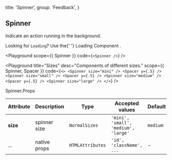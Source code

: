 
  title: 'Spinner',
  group: 'Feedback',
}

## Spinner

Indicate an action running in the background.

<Note>
  Looking for <Code>Loading</Code>? Use the{' '}
  <NextLink href="/en-us/components/loading">
    <a>Loading Component</a>
  </NextLink>
  .
</Note>

<Playground
  scope={{ Spinner }}
  code={`
<Spinner />
`}
/>

<Playground
  title="Sizes"
  desc="Components of different sizes."
  scope={{ Spinner, Spacer }}
  code={`
<>
  <Spinner size="mini" />
  <Spacer y={.5} />
  <Spinner size="small" />
  <Spacer y={.5} />
  <Spinner size="medium" />
  <Spacer y={.5} />
  <Spinner size="large" />
</>
`}
/>

<Attributes edit="/pages/en-us/components/spinner.mdx">
<Attributes.Title>Spinner.Props</Attributes.Title>

| Attribute | Description  | Type             | Accepted values                      | Default  |
| --------- | ------------ | ---------------- | ------------------------------------ | -------- |
| **size**  | spinner size | `NormalSizes`    | `'mini', 'small', 'medium', 'large'` | `medium` |
| ...       | native props | `HTMLAttributes` | `'id', 'className', ...`             | -        |

</Attributes>

